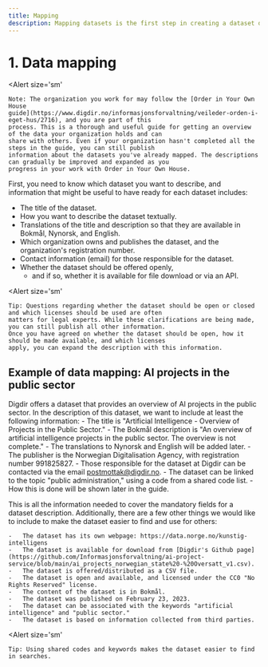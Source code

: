 ```yaml
---
title: Mapping
description: Mapping datasets is the first step in creating a dataset description.
---
```


# 1. Data mapping

<Alert
    size='sm'
>
    Note: The organization you work for may follow the [Order in Your Own House
    guide](https://www.digdir.no/informasjonsforvaltning/veileder-orden-i-eget-hus/2716), and you are part of this
    process. This is a thorough and useful guide for getting an overview of the data your organization holds and can
    share with others. Even if your organization hasn't completed all the steps in the guide, you can still publish
    information about the datasets you've already mapped. The descriptions can gradually be improved and expanded as you
    progress in your work with Order in Your Own House.
</Alert>

First, you need to know which dataset you want to describe, and information that might be useful to have ready for each dataset includes:

-   The title of the dataset.
-   How you want to describe the dataset textually.
-   Translations of the title and description so that they are available in Bokmål, Nynorsk, and English.
-   Which organization owns and publishes the dataset, and the organization's registration number.
-   Contact information (email) for those responsible for the dataset.
-   Whether the dataset should be offered openly,
    -   and if so, whether it is available for file download or via an API.

<Alert
    size='sm'
>
    Tip: Questions regarding whether the dataset should be open or closed and which licenses should be used are often
    matters for legal experts. While these clarifications are being made, you can still publish all other information.
    Once you have agreed on whether the dataset should be open, how it should be made available, and which licenses
    apply, you can expand the description with this information.
</Alert>

## Example of data mapping: AI projects in the public sector

Digdir offers a dataset that provides an overview of AI projects in the public sector. In the description of this dataset, we want to include at least the following information:
    -   The title is "Artificial Intelligence - Overview of Projects in the Public Sector."
    -   The Bokmål description is "An overview of artificial intelligence projects in the public sector. The overview is not complete."
    -   The translations to Nynorsk and English will be added later.
    -   The publisher is the Norwegian Digitalisation Agency, with registration number 991825827.
    -   Those responsible for the dataset at Digdir can be contacted via the email postmottak@digdir.no.
    -   The dataset can be linked to the topic "public administration," using a code from a shared code list.
    -   How this is done will be shown later in the guide.

This is all the information needed to cover the mandatory fields for a dataset description. Additionally, there are a few other things we would like to include to make the dataset easier to find and use for others:

    -   The dataset has its own webpage: https://data.norge.no/kunstig-intelligens
    -   The dataset is available for download from [Digdir's Github page](https://github.com/Informasjonsforvaltning/ai-project-service/blob/main/ai_projects_norwegian_state%20-%20Oversatt_v1.csv).
    -   The dataset is offered/distributed as a CSV file.
    -   The dataset is open and available, and licensed under the CC0 "No Rights Reserved" license.
    -   The content of the dataset is in Bokmål.
    -   The dataset was published on February 23, 2023.
    -   The dataset can be associated with the keywords "artificial intelligence" and "public sector."
    -   The dataset is based on information collected from third parties.

<Alert
    size='sm'
>
    Tip: Using shared codes and keywords makes the dataset easier to find in searches.
</Alert>
